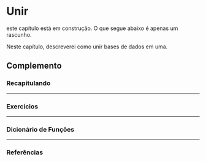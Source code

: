 # Unir {#unite}

:::{.warn}
este capítulo está em construção. O que segue abaixo é apenas um rascunho.
:::

Neste capítulo, descreverei como unir bases de dados em uma.



<div class="double-hrule"></div>

## Complemento {.unlisted .unnumbered}

### Recapitulando {-}


---

### Exercícios {-}


---

### Dicionário de Funções {-}


---

### Referências {-}


